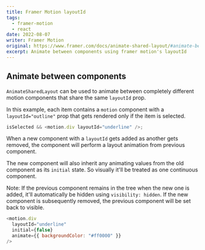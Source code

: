```yaml
---
title: Framer Motion layoutId
tags:
  - framer-motion
  - react
date: 2022-08-07
writer: Framer Motion
original: https://www.framer.com/docs/animate-shared-layout/#animate-between-components
excerpt: Animate between components using framer motion's layoutId
---
```


## Animate between components

`AnimateSharedLayout` can be used to animate between completely different motion components that share the same
`layoutId` prop.

In this example, each item contains a `motion` component with a `layoutId="outline"` prop that gets rendered only if the
item is selected.

<Copy />

```js
isSelected && <motion.div layoutId="underline" />;
```

When a new component with a `layoutId` gets added as another gets removed, the component will perform a layout animation
from previous component.

The new component will also inherit any animating values from the old component as its `initial` state. So visually
it'll be treated as one continuous component.

Note: If the previous component remains in the tree when the new one is added, it'll automatically be hidden using
`visibility: hidden`. If the new component is subsequently removed, the previous component will be set back to visible.

<Copy />

```js
<motion.div
  layoutId="underline"
  initial={false}
  animate={{ backgroundColor: "#ff0000" }}
/>
```
